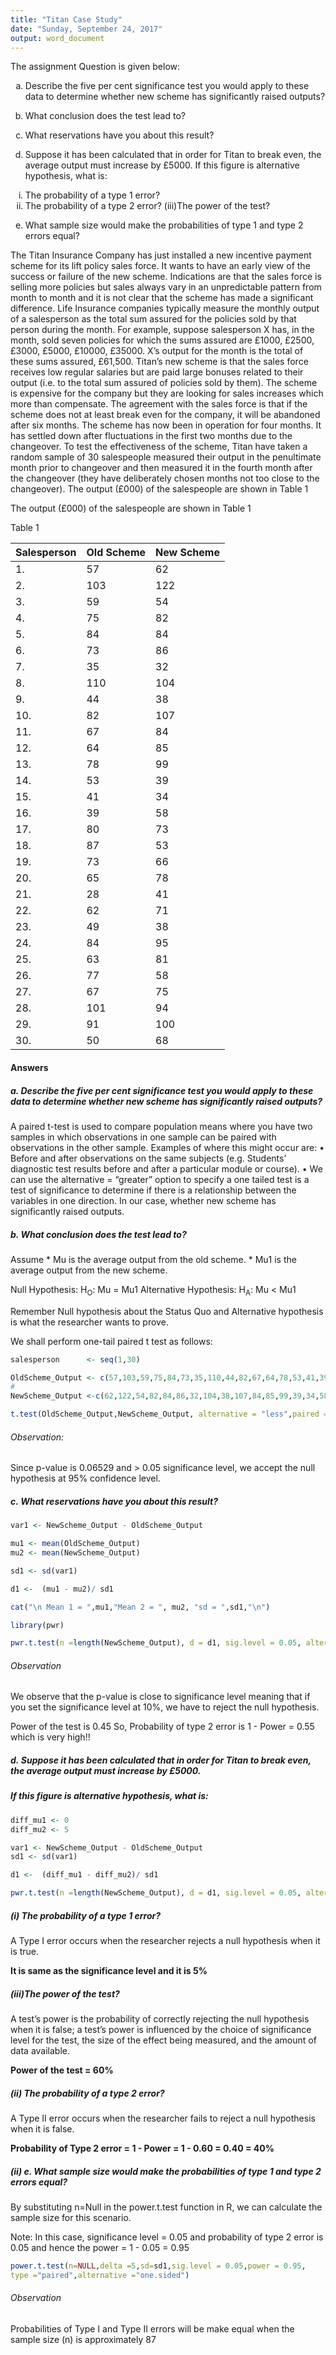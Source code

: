 ---
title: "Titan Case Study"
date: "Sunday, September 24, 2017"
output: word_document
---

The assignment Question is given below:

a. Describe the five per cent significance test you would apply to these data to determine whether new scheme has 
significantly raised outputs?
b. What conclusion does the test lead to?
c. What reservations have you about this result?

d. Suppose it has been calculated that in order for Titan to break even, the average output must increase by £5000. 
If this figure is alternative hypothesis, what is:
(i) The probability of a type 1 error?
(ii) The probability of a type 2 error?
(iii)The power of the test?
e. What sample size would make the probabilities of type 1 and type 2 errors equal?

The Titan Insurance Company has just installed a new incentive payment scheme for its lift policy sales force. It wants to have an early view of the success or failure of the new scheme. Indications are that the sales force is selling more policies but sales always vary in an unpredictable pattern from month to month and it is not clear that the scheme has made a significant difference.
Life Insurance companies typically measure the monthly output of a salesperson as the total sum assured for the policies sold by that person during the month. For example, suppose salesperson X has, in the month, sold seven policies for which the sums assured are £1000, £2500, £3000, £5000, £10000, £35000. X's output for the month is the total of these sums assured, £61,500. Titan's new scheme is that the sales force receives low regular salaries but are paid large bonuses related to their output (i.e. to the total sum assured of policies sold by them). The scheme is expensive for the company but they are looking for sales increases which more than compensate. The agreement with the sales force is that if the scheme does not at least break even for the company, it will be abandoned after six months.
The scheme has now been in operation for four months. It has settled down after fluctuations in the first two months due to the changeover. To test the effectiveness of the scheme, Titan have taken a random sample of 30 salespeople measured their output in the penultimate month prior to changeover and then measured it in the fourth month after the changeover (they have deliberately chosen months not too close to the changeover).
The output (£000) of the salespeople are shown in Table 1


The output (£000) of the salespeople are shown in Table 1

Table 1

Salesperson | Old Scheme | New Scheme
----------- | ---------- | -----------
1. | 57 | 62
2. | 103 | 122
3. | 59 | 54
4. | 75 | 82
5. | 84 | 84
6. | 73 | 86
7. | 35 | 32
8. | 110 | 104
9. | 44 | 38
10. | 82 | 107
11. | 67 | 84
12. | 64 | 85
13. | 78 | 99
14. | 53 | 39
15. | 41 | 34
16. | 39 | 58
17. | 80 | 73
18. | 87 | 53
19. | 73 | 66
20. | 65 | 78
21. | 28 | 41
22. | 62 | 71
23. | 49 | 38
24. | 84 | 95
25. | 63 | 81
26. | 77 | 58
27. | 67 | 75
28. | 101 | 94
29. | 91 | 100
30. | 50 | 68

#### Answers

##### a. Describe the five per cent significance test you would apply to these data to determine whether new scheme has significantly raised outputs?

A paired t-test is used to compare population means where you have two samples in which observations in one sample can be paired with observations in the other sample. Examples of where this might occur are:
•  Before and after observations on the same subjects (e.g. Students' diagnostic test results before and after a particular module or course).
•	We can use the alternative = "greater" option to specify a one tailed test is a test of significance to determine if there is a relationship between the variables in one direction. In our case, whether new scheme has significantly raised outputs.

##### b. What conclusion does the test lead to?

Assume
* Mu is the average output from the old scheme.
* Mu1 is the average output from the new scheme.

Null Hypothesis: H~O~: Mu = Mu1
Alternative Hypothesis: H~A~: Mu < Mu1

Remember Null hypothesis about the Status Quo and Alternative hypothesis is what the researcher wants to prove.

We shall perform one-tail paired t test as follows:

```{r}
salesperson      <- seq(1,30)

OldScheme_Output <- c(57,103,59,75,84,73,35,110,44,82,67,64,78,53,41,39,80,87,73,65,28,62,49,84,63,77,67,101,91,50)     
#
NewScheme_Output <-c(62,122,54,82,84,86,32,104,38,107,84,85,99,39,34,58,73,53,66,78,41,71,38,95,81,58,75,94,100,68)

t.test(OldScheme_Output,NewScheme_Output, alternative = "less",paired = TRUE, conf.level = 0.95)

```

###### Observation:

Since p-value is 0.06529 and > 0.05 significance level, we accept the null hypothesis at 95% confidence level. 

##### c. What reservations have you about this result?

``` {r}
var1 <- NewScheme_Output - OldScheme_Output

mu1 <- mean(OldScheme_Output)
mu2 <- mean(NewScheme_Output)

sd1 <- sd(var1)

d1 <-  (mu1 - mu2)/ sd1

cat("\n Mean 1 = ",mu1,"Mean 2 = ", mu2, "sd = ",sd1,"\n")

library(pwr)

pwr.t.test(n =length(NewScheme_Output), d = d1, sig.level = 0.05, alternative = "less", type = "paired")


```

###### Observation

We observe that the p-value is close to significance level meaning that if you set the significance level at 10%, we have to reject the null hypothesis.

Power of the test is 0.45
So, Probability of type 2 error is 1 - Power = 0.55 which is very high!!

##### d. Suppose it has been calculated that in order for Titan to break even, the average output must increase by £5000. 

##### If this figure is alternative hypothesis, what is:

``` {r}
diff_mu1 <- 0
diff_mu2 <- 5

var1 <- NewScheme_Output - OldScheme_Output
sd1 <- sd(var1)

d1 <-  (diff_mu1 - diff_mu2)/ sd1

pwr.t.test(n =length(NewScheme_Output), d = d1, sig.level = 0.05, alternative = "less", type = "paired")
```

##### (i) The probability of a type 1 error?

A Type I error occurs when the researcher rejects a null hypothesis when it is true.

**It is same as the significance level and it is 5%**

##### (iii)The power of the test?

A test's power is the probability of correctly rejecting the null hypothesis when it is false; a test's power is influenced by the choice of significance level for the test, the size of the effect being measured, and the amount of data available.

**Power of the test = 60%** 

##### (ii) The probability of a type 2 error? 

A Type II error occurs when the researcher fails to reject a null hypothesis when it is false.

**Probability of Type 2 error = 1 - Power = 1 - 0.60 = 0.40 = 40%**


##### (ii) e. What sample size would make the probabilities of type 1 and type 2 errors equal?

By substituting n=Null in the power.t.test function in R, we can calculate the sample size for 
this scenario.

Note: In this case, significance level = 0.05 and probability of type 2 error is 0.05 and hence the power = 1 - 0.05 = 0.95

``` {r}
power.t.test(n=NULL,delta =5,sd=sd1,sig.level = 0.05,power = 0.95,
type ="paired",alternative ="one.sided")
```

###### Observation

Probabilities of Type I and Type II errors will be make equal when the sample size (n) is approximately 87






